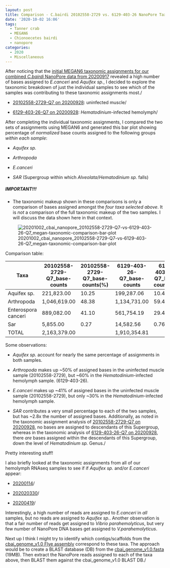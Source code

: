 ```yaml
---
layout: post
title: Comparison - C.bairdi 20102558-2729 vs. 6129-403-26 NanoPore Taxonomic Assignments Using MEGAN6
date: '2020-10-02 16:06'
tags:
  - Tanner crab
  - MEGAN6
  - Chionoecetes bairdi
  - nanopore
categories:
  - 2020
  - Miscellaneous
---
```

After noticing that the [initial MEGAN6 taxonomic assignments for our combined _C.bairdi_ NanoPore data from 20200917](https://robertslab.github.io/sams-notebook/posts/2020/2020-09-17-Taxonomic-Assignments-C.bairdi-NanoPore-Reads-Using-DIAMOND-BLASTx-on-Mox-and-MEGAN6-daa2rma-on-swoose.html) revealed a high number of bases assigned to _E.canceri_ and _Aquifex sp._, I decided to explore the taxonomic breakdown of just the individual samples to see which of the samples was contributing to these taxonomic assignments most./

- [20102558-2729-Q7 on 20200928](https://robertslab.github.io/sams-notebook/posts/2020/2020-09-28-Taxonomic-Assignments-C.bairdi-20102558-2729-Q7-NanoPore-Reads-Using-DIAMOND-BLASTx-on-Mox-and-MEGAN6-daa2rma-on-emu.html): uninfected muscle/


- [6129-403-26-Q7 on 20200928](https://robertslab.github.io/sams-notebook/posts/2020/2020-09-28-Taxonomic-Assignments-C.bairdi-6129-403-26-Q7-NanoPore-Reads-Using-DIAMOND-BLASTx-on-Mox-and-MEGAN6-daa2rma-on-emu.html): _Hematodinium_-infected hemolymph/

After completing the individual taxonomic assignments, I compared the two sets of assignments using MEGAN6 and generated this bar plot showing percentage of _normalized_ base counts assigned to the following groups _within each sample_:

- _Aquifex sp._

- _Arthropoda_

- _E.canceri_

- _SAR_ (Supergroup within which _Alveolata_/_Hematodinium sp._ falls)

##### IMPORTANT!!!

- The taxonomic makeup shown in these comparisons is only a comparison of bases assigned amongst the _four taxa selected above_. It is _not_ a comparison of the full taxonomic makeup of the two samples. I will discuss the data shown here in that context.


![20201002_cbai_nanopore_20102558-2729-Q7-vs-6129-403-26-Q7_megan-taxonomic-comparison-bar-plot](https://github.com/RobertsLab/sams-notebook/blob/master/images/screencaps/20201002_cbai_nanopore_20102558-2729-Q7-vs-6129-403-26_megan-taxonomic-comparison-bar-plot.png?raw=true)


Comparison table:

| Taxa                | 20102558-2729-Q7_base-counts | 20102558-2729-Q7_base-counts(%) | 6129-403-26-Q7_base-counts | 6129-403-26-Q7_base-counts(%) |
|---------------------|------------------------------|---------------------------------|----------------------------|-------------------------------|
| Aquifex sp.         | 221,823.00                   | 10.25                           | 199,287.06                 | 10.43                         |
| Arthropoda          | 1,046,619.00                 | 48.38                           | 1,134,731.00               | 59.40                         |
| Enterospora canceri | 889,082.00                   | 41.10                           | 561,754.19                 | 29.41                         |
| Sar                 | 5,855.00                     | 0.27                            | 14,582.56                  | 0.76                          |
| TOTAL               | 2,163,379.00                 |                                 | 1,910,354.81               |                               |

Some observations:

- _Aquifex sp._ account for nearly the same percentage of assignments in both samples.

- _Arthropoda_ makes up ~50% of assigned bases in the uninfected muscle sample (20102558-2729), but ~60% in the _Hematodinium_-infected hemolymph sample. (6129-403-26).

- _E.canceri_ makes up ~41% of assigned bases in the uninfected muscle sample (20102558-2729), but only ~30% in the _Hematodinium_-infected hemolymph sample.

- _SAR_ contributes a very small percentage to each of the two samples, but has ~2.8x the number of assigned bases. Additionally, as noted in the taxonomic assignment analysis of [20102558-2729-Q7 on 20200928](https://robertslab.github.io/sams-notebook/posts/2020/2020-09-28-Taxonomic-Assignments-C.bairdi-20102558-2729-Q7-NanoPore-Reads-Using-DIAMOND-BLASTx-on-Mox-and-MEGAN6-daa2rma-on-emu.html), no bases are assigned to descendants of this Supergroup, whereas in the taxonomic analysis of [6129-403-26-Q7 on 20200928](https://robertslab.github.io/sams-notebook/2020/09/28/Taxonomic-Assignments-C.bairdi-6129-403-26-Q7-NanoPore-Reads-Using-DIAMOND-BLASTx-on-Mox-and-MEGAN6-daa2rma-on-emu.html), there _are_ bases assigned within the descendants of this Supergroup, down the level of _Hematodinium sp._ Genus./


Pretty interesting stuff!

I also briefly looked at the taxonomic assignments from all of our hemolymph RNAseq samples to see if if _Aquifex sp._ and/or _E.canceri_ appear:

- [20200114](https://robertslab.github.io/sams-notebook/posts/2020/2020-01-14-RNAseq-Reads-Extractions-C.bairdi-Taxonomic-Reads-Extractions-with-MEGAN6-on-swoose.html)/

- [202020330](https://robertslab.github.io/sams-notebook/posts/2020/2020-03-30-RNAseq-Reads-Extractions-C.bairdi-Taxonomic-Reads-Extractions-with-MEGAN6-on-swoose.html)/

- [20200419](https://robertslab.github.io/sams-notebook/posts/2020/2020-04-19-RNAseq-Reads-Extractions-C.bairdi-Taxonomic-Reads-Extractions-with-MEGAN6-on-swoose.html)/

Interestingly, a high number of reads are assigned to _E.canceri_ in _all_ samples, but no reads are assigned to _Aquifex sp._. Another observation is that a fair number of reads get assigned to _Vibrio parahemolyticus_, but very few number of NanoPore DNA bases get assigned to _V.parahemolyticus_.

Next up I think I might try to identify which contigs/scaffolds from the [cbai_genome_v1.0 Flye assembly](https://robertslab.github.io/sams-notebook/posts/2020/2020-09-17-Genome-Assembly-C.bairdi-cbai_v1.0-Using-All-NanoPore-Data-With-Flye-on-Mox.html) correspond to these taxa. The approach would be to create a BLAST database (DB) from the [cbai_genome_v1.0.fasta](https://owl.fish.washington.edu/halfshell/genomic-databank/cbai_genome_v1.0.fasta) (19MB). Then extract the NanoPore reads assigned to each of the taxa above, then BLAST them against the cbai_genome_v1.0 BLAST DB./
